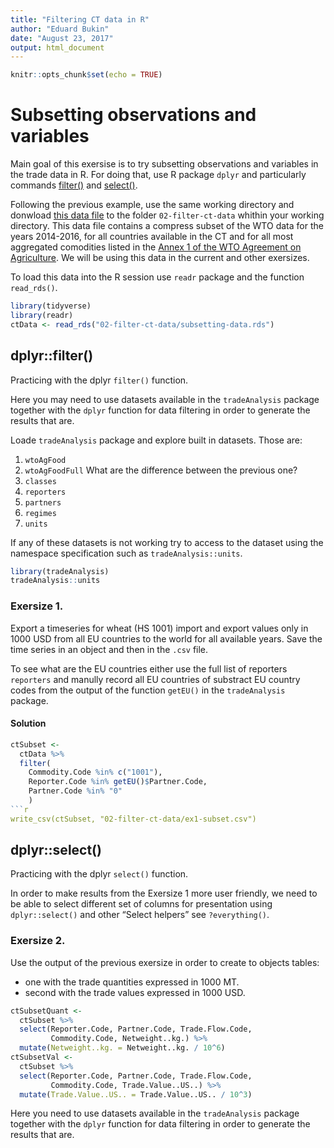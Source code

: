 ```yaml
---
title: "Filtering CT data in R"
author: "Eduard Bukin"
date: "August 23, 2017"
output: html_document
---
```


```r
knitr::opts_chunk$set(echo = TRUE)
```

# Subsetting observations and variables 

Main goal of this exersise is to try subsetting observations and variables in the trade data in R. For doing that, use R package `dplyr` and particularly commands [filter()](http://r4ds.had.co.nz/transform.html#filter-rows-with-filter) and [select()](http://r4ds.had.co.nz/transform.html#select-columns-with-select).

Following the previous example, use the same working directory and donwload [this data file](https://unfao-my.sharepoint.com/personal/eduard_bukin_fao_org/_layouts/15/guestaccess.aspx?docid=01bedb1cf326148049ab4b5e3f6bcc3cc&authkey=AarI3iY12Uw9QVfQVITPAdU) to the folder `02-filter-ct-data` whithin your working directory. This data file contains a compress subset of the WTO data for the years 2014-2016, for all countries available in the CT and for all most aggregated comodities listed in the [Annex 1 of the WTO Agreement on Agriculture](https://www.wto.org/english/docs_e/legal_e/14-ag_02_e.htm#annI). We will be using this data in the current and other exersizes. 

To load this data into the R session use `readr` package and the function `read_rds()`.

```r
library(tidyverse)
library(readr)
ctData <- read_rds("02-filter-ct-data/subsetting-data.rds")
```

## dplyr::filter()

Practicing with the dplyr `filter()` function.

Here you may need to use datasets available in the `tradeAnalysis` package together with the `dplyr` function for data filtering in order to generate the results that are.

Loade `tradeAnalysis` package and explore built in datasets. Those are: 

1.  `wtoAgFood`
1.  `wtoAgFoodFull` What are the difference between the previous one?
1.  `classes`
1.  `reporters`
1.  `partners`
1.  `regimes`
1.  `units`

If any of these datasets is not working try to access to the dataset using the namespace specification such as `tradeAnalysis::units`.

```r
library(tradeAnalysis)
tradeAnalysis::units
```

### Exersize 1. 

Export a timeseries for wheat (HS 1001) import and export values only in 1000 USD from all EU countries to the world for all available years. Save the time series in an object and then in the `.csv` file.

To see what are the EU countries either use the full list of reporters `reporters` and manully record all EU countries of substract EU country codes from the output of the function `getEU()` in the `tradeAnalysis` package.

#### Solution
```r
ctSubset <- 
  ctData %>% 
  filter(
    Commodity.Code %in% c("1001"),
    Reporter.Code %in% getEU()$Partner.Code,
    Partner.Code %in% "0"
    )
```r
write_csv(ctSubset, "02-filter-ct-data/ex1-subset.csv")
```

## dplyr::select()

Practicing with the dplyr `select()` function.

In order to make results from the Exersize 1 more user friendly, we need to be able to select different set of columns for presentation using `dplyr::select()` and other "Select helpers" see `?everything()`.

### Exersize 2. 

Use the output of the previous exersize in order to create to objects tables:

*  one with the trade quantities expressed in 1000 MT.
*  second with the trade values expressed in 1000 USD.

```r
ctSubsetQuant <- 
  ctSubset %>% 
  select(Reporter.Code, Partner.Code, Trade.Flow.Code, 
         Commodity.Code, Netweight..kg.) %>% 
  mutate(Netweight..kg. = Netweight..kg. / 10^6)
ctSubsetVal <- 
  ctSubset %>% 
  select(Reporter.Code, Partner.Code, Trade.Flow.Code, 
         Commodity.Code, Trade.Value..US..) %>% 
  mutate(Trade.Value..US.. = Trade.Value..US.. / 10^3)
```

Here you need to use datasets available in the `tradeAnalysis` package together with the `dplyr` function for data filtering in order to generate the results that are.




